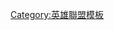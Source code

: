{{Navbox
| name      = 英雄联盟韩国冠军联赛
| title     = [[英雄联盟韩国冠军联赛]]（LCK）
| state     = {{{state|}}}
| listclass = hlist

| group1 =队伍
| list1  =
* [[Afreeca Freecs]]
* {{tsl|en|DRX (esports)|DRX (电子竞技)|DRX}}
* [[DWG KIA]]
* [[Fredit BRION]]
* [[Gen.G]]
* {{tsl|en|Hanwha Life Esports}}
* [[KT Rolster|kt Rolster]]
* {{link-ko|Liiv SANDBOX|샌드박스 게이밍}}
* {{tsl|en|Nongshim RedForce|NONGSHIM RED FORCE}}
* [[T1_(電競隊伍)|T1]]

| group2 = 赛季
| list2  =
* {{tsl|en|2019 LCK season|2019年英雄联盟韩国冠军联赛|2019年}}
* {{tsl|en|2020 LCK season|2020年英雄联盟韩国冠军联赛|2020年}}
* {{tsl|en|2021 LCK season|2020年英雄联盟韩国冠军联赛|2021年}}
}}<noinclude>
{{collapsible option}}

{{DEFAULTSORT:League of Legends Champions Korea}}
[[Category:英雄聯盟模板]]
</noinclude>